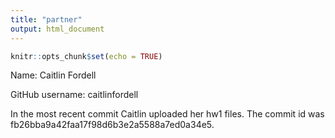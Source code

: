 ```yaml
---
title: "partner"
output: html_document
---
```


```r
knitr::opts_chunk$set(echo = TRUE)
```

Name: Caitlin Fordell

GitHub username: caitlinfordell

In the most recent commit Caitlin uploaded her hw1 files. The commit id was fb26bba9a42faa17f98d6b3e2a5588a7ed0a34e5. 


